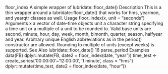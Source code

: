 
floor_index A simple wrapper of lubridate::floor_date()
Description
This is a thin wrapper around a lubridate::floor_date() that works for hms, yearmon, and
yearqtr classes as well.
Usage
floor_index(x, unit = "seconds")
Arguments
x a vector of date-time objects
unit a character string specifying a time unit or a multiple of a unit to be rounded
to. Valid base units are second, minute, hour, day, week, month, bimonth,
quarter, season, halfyear and year. Arbitrary unique English abbreviations
as in the period() constructor are allowed. Rounding to multiple of units (except
weeks) is supported.
See Also
lubridate::floor_date()
16 parse_period
Examples
data(FB)
dplyr::mutate(FB, date2 = floor_index(date, "year"))
time_test <- create_series('00:00:00'~'12:00:00',
'1 minute', class = "hms")
dplyr::mutate(time_test, date2 = floor_index(date, "hour"))
